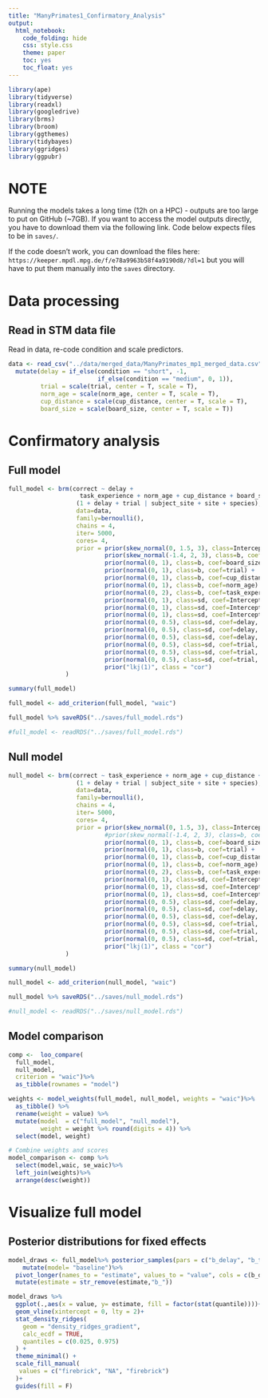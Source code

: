```yaml
---
title: "ManyPrimates1_Confirmatory_Analysis"
output:
  html_notebook:
    code_folding: hide
    css: style.css
    theme: paper
    toc: yes
    toc_float: yes
---
```


```r
library(ape)
library(tidyverse)
library(readxl)
library(googledrive)
library(brms)
library(broom)
library(ggthemes)
library(tidybayes)
library(ggridges)
library(ggpubr)
```


# NOTE
Running the models takes a long time (12h on a HPC) - outputs are too large to put on GitHub (~7GB). If you want to access the model outputs directly, you have to download them via the following link. Code below expects files to be in `saves/`.

If the code doesn't work, you can download the files here: `https://keeper.mpdl.mpg.de/f/e78a9963b58f4a9190d8/?dl=1` but you will have to put them manually into the `saves` directory.

# Data processing

## Read in STM data file

Read in data, re-code condition and scale predictors. 

```r
data <- read_csv("../data/merged_data/ManyPrimates_mp1_merged_data.csv")%>%
  mutate(delay = if_else(condition == "short", -1,
                         if_else(condition == "medium", 0, 1)),
         trial = scale(trial, center = T, scale = T),
         norm_age = scale(norm_age, center = T, scale = T),
         cup_distance = scale(cup_distance, center = T, scale = T),
         board_size = scale(board_size, center = T, scale = T))
```

# Confirmatory analysis

## Full model

```r
full_model <- brm(correct ~ delay +
                    task_experience + norm_age + cup_distance + board_size + trial +
                   (1 + delay + trial | subject_site + site + species),
                   data=data,
                   family=bernoulli(),
                   chains = 4,
                   iter= 5000,
                   cores= 4,
                   prior = prior(skew_normal(0, 1.5, 3), class=Intercept) +
                           prior(skew_normal(-1.4, 2, 3), class=b, coef=delay) +
                           prior(normal(0, 1), class=b, coef=board_size) +
                           prior(normal(0, 1), class=b, coef=trial) +
                           prior(normal(0, 1), class=b, coef=cup_distance) +
                           prior(normal(0, 1), class=b, coef=norm_age) +
                           prior(normal(0, 2), class=b, coef=task_experienceyes) +
                           prior(normal(0, 1), class=sd, coef=Intercept, group=subject_site) +
                           prior(normal(0, 1), class=sd, coef=Intercept, group=site) +
                           prior(normal(0, 1), class=sd, coef=Intercept, group=species) +
                           prior(normal(0, 0.5), class=sd, coef=delay, group=subject_site) +
                           prior(normal(0, 0.5), class=sd, coef=delay, group=site) +
                           prior(normal(0, 0.5), class=sd, coef=delay, group=species) +
                           prior(normal(0, 0.5), class=sd, coef=trial, group=subject_site) +
                           prior(normal(0, 0.5), class=sd, coef=trial, group=site) +
                           prior(normal(0, 0.5), class=sd, coef=trial, group=species) +
                           prior("lkj(1)", class = "cor")
                )

summary(full_model)

full_model <- add_criterion(full_model, "waic")

full_model %>% saveRDS("../saves/full_model.rds")

#full_model <- readRDS("../saves/full_model.rds")
```

## Null model

```r
null_model <- brm(correct ~ task_experience + norm_age + cup_distance + board_size + trial +
                   (1 + delay + trial | subject_site + site + species),
                   data=data,
                   family=bernoulli(),
                   chains = 4,
                   iter= 5000,
                   cores= 4,
                   prior = prior(skew_normal(0, 1.5, 3), class=Intercept) +
                           #prior(skew_normal(-1.4, 2, 3), class=b, coef=delay) +
                           prior(normal(0, 1), class=b, coef=board_size) +
                           prior(normal(0, 1), class=b, coef=trial) +
                           prior(normal(0, 1), class=b, coef=cup_distance) +
                           prior(normal(0, 1), class=b, coef=norm_age) +
                           prior(normal(0, 2), class=b, coef=task_experienceyes) +
                           prior(normal(0, 1), class=sd, coef=Intercept, group=subject_site) +
                           prior(normal(0, 1), class=sd, coef=Intercept, group=site) +
                           prior(normal(0, 1), class=sd, coef=Intercept, group=species) +
                           prior(normal(0, 0.5), class=sd, coef=delay, group=subject_site) +
                           prior(normal(0, 0.5), class=sd, coef=delay, group=site) +
                           prior(normal(0, 0.5), class=sd, coef=delay, group=species) +
                           prior(normal(0, 0.5), class=sd, coef=trial, group=subject_site) +
                           prior(normal(0, 0.5), class=sd, coef=trial, group=site) +
                           prior(normal(0, 0.5), class=sd, coef=trial, group=species) +
                           prior("lkj(1)", class = "cor")
                )

summary(null_model)

null_model <- add_criterion(null_model, "waic")

null_model %>% saveRDS("../saves/null_model.rds")

#null_model <- readRDS("../saves/null_model.rds")

```

## Model comparison

```r
comp <-  loo_compare(
  full_model, 
  null_model,
  criterion = "waic")%>%
  as_tibble(rownames = "model")

weights <- model_weights(full_model, null_model, weights = "waic")%>%
  as_tibble() %>% 
  rename(weight = value) %>% 
  mutate(model  = c("full_model", "null_model"),
         weight = weight %>% round(digits = 4)) %>% 
  select(model, weight) 

# Combine weights and scores
model_comparison <- comp %>%
  select(model,waic, se_waic)%>%
  left_join(weights)%>%
  arrange(desc(weight))
```


# Visualize full model

## Posterior distributions for fixed effects
```r
model_draws <- full_model%>% posterior_samples(pars = c("b_delay", "b_task_experienceyes", "b_norm_age", "b_cup_distance", "b_board_size", "b_trial"))%>%
    mutate(model= "baseline")%>%
  pivot_longer(names_to = "estimate", values_to = "value", cols = c(b_delay,b_task_experienceyes,b_norm_age, b_cup_distance, b_board_size, b_trial ))%>%
  mutate(estimate = str_remove(estimate,"b_"))

model_draws %>%
  ggplot(.,aes(x = value, y= estimate, fill = factor(stat(quantile))))+
  geom_vline(xintercept = 0, lty = 2)+
  stat_density_ridges(
    geom = "density_ridges_gradient",
    calc_ecdf = TRUE,
    quantiles = c(0.025, 0.975)
  ) +
  theme_minimal() +
  scale_fill_manual(
   values = c("firebrick", "NA", "firebrick")
  )+
  guides(fill = F)
```


